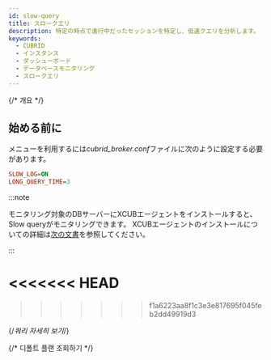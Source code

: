 ```yaml
---
id: slow-query
title: スロークエリ
description: 特定の時点で進行中だったセッションを特定し、低速クエリを分析します。
keywords:
  - CUBRID
  - インスタンス
  - ダッシューボード
  - データベースモニタリング
  - スロークエリ
---
```


{/* 개요 */}

<Dbslowquerydesc />

## 始める前に

<Cmdname sid="side_slowQueryLog" className="uitext" />メニューを利用するには*cubrid_broker.conf*ファイルに次のように設定する必要があります。

```ini title="cubrid_broker.conf"
SLOW_LOG=ON
LONG_QUERY_TIME=3 
```

:::note

モニタリング対象のDBサーバーにXCUBエージェントをインストールすると、Slow queryがモニタリングできます。 XCUBエージェントのインストールについての詳細は[次の文書](install-agent#setxcubagent)を参照してください。

:::

<<<<<<< HEAD
=======

>>>>>>> f1a6223aa8f1c3e3e817695f045feb2dd49919d3

<Dbslowquerybasic />

{/*쿼리 자세히 보기*/}

<Dbquerydetails level={2} />

{/* 디폴트 플랜 조회하기 */}


<CheckDefaultPlan level={3} />
